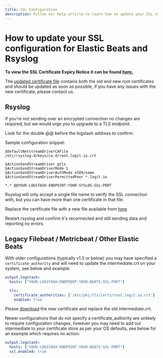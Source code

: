 ```yaml
---
title: SSL Configuration
description: Follow our help article to learn how to update your SSL configuration for Elastic Beats and Rsyslog with Logit.io.
---
```


# How to update your SSL configuration for Elastic Beats and Rsyslog

**To view the SSL Certificate Expiry Notice it can be found [here.](/log-management/security/ssl-certificate-expiry-notice)**

The [updated certificate file](https://cdn.logit.io/root.logit.io.crt?_gl=1*6mao2j*_ga*NzE2MTk2MzcxLjE3MTAyNDM2MTA.*_ga_W546BZYLYM*MTcxODI4NzM3MS4xMTIuMS4xNzE4MjkwMDA5LjU3LjAuMA..) contains 
both the old and new root certificates and should be updated as soon as possible, 
if you have any issues with the new certificate, please contact us.

## Rsyslog
If you're not sending over an encrypted connection no changes are required, but we would urge you to upgrade to a TLS endpoint.

Look for the double @@ before the logstash address to confirm.

Sample configuration snippet:

```plaintext copy
$DefaultNetstreamDriverCAFile /etc/rsyslog.d/keys/ca.d/root.logit.io.crt

$ActionSendStreamDriver gtls
$ActionSendStreamDriverMode 1
$ActionSendStreamDriverAuthMode x509/name
$ActionSendStreamDriverPermittedPeer *.logit.io

*.* @@YOUR-LOGSTASH-ENDPOINT:YOUR-SYSLOG-SSL-PORT
```

Rsyslog will only accept a single file name to verify the SSL connection 
with, but you can have more than one certificate in that file.

Replace the certificate file with a new file available from [here](https://cdn.logit.io/root.logit.io.crt?_gl=1*14o90h8*_ga*NzE2MTk2MzcxLjE3MTAyNDM2MTA.*_ga_W546BZYLYM*MTcxODI4NzM3MS4xMTIuMS4xNzE4MjkwMTk2LjYwLjAuMA..)

Restart rsyslog and confirm it's reconnected and still sending data and reporting no errors.

## Legacy Filebeat / Metricbeat / Other Elastic Beats 
With older configurations (typically v1.3 or below) you may have specified a `certificate_authority` 
and will need to update the intermediate.crt on your system, see below and example:

```yml copy
output.logstash:
  hosts: ["YOUR-LOGSTASH-ENDPOINT:YOUR-BEATS-SSL-PORT"]

  tls:
    certificate_authorities: ['/etc/pki/tls/certs/root.logit.io.crt']
    enabled: true
```

Please [download](https://cdn.logit.io/root.logit.io.crt?_gl=1*1wwfhtn*_ga*NzE2MTk2MzcxLjE3MTAyNDM2MTA.*_ga_W546BZYLYM*MTcxODI4NzM3MS4xMTIuMS4xNzE4MjkwMTk2LjYwLjAuMA..) the 
new certificate and replace the old intermediate.crt. 

Newer configurations that do not specify a certificate_authority are unlikely to 
require configuration changes, however you may need to add our intermediate to 
your certificate store as per your OS defaults, see below for an example which requires no action:

```yml copy
output.logstash:
  hosts: ["YOUR-LOGSTASH-ENDPOINT:YOUR-BEATS-SSL-PORT"]
  ssl.enabled: true
```

